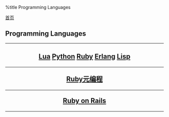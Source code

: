 %title Programming Languages

[[../../index|首页]]
==Programming Languages==
----
<center>
<h2>
[[lua/index|Lua]]
[[python/index|Python]]
[[ruby/index|Ruby]]
[[erlang/index|Erlang]]
[[commonlisp/index|Lisp]]
----
[[meta/index|Ruby元编程]]
----
[[ror/index|Ruby on Rails]]
</h2>
</center>
----
